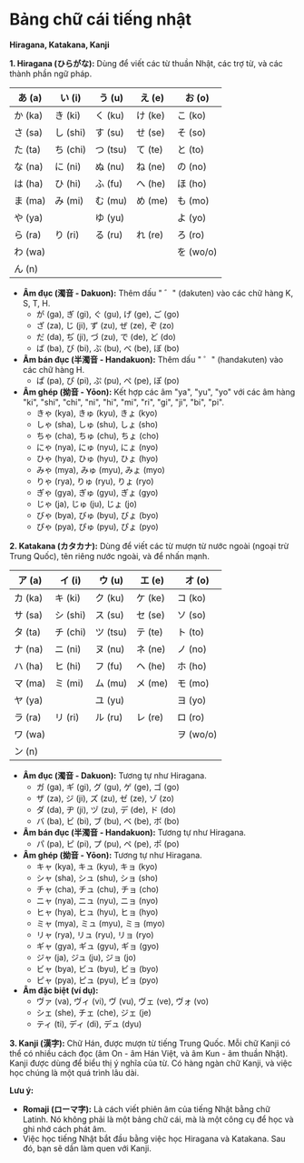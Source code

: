 # Bảng chữ cái tiếng nhật

**Hiragana, Katakana, Kanji**

**1. Hiragana (ひらがな):** Dùng để viết các từ thuần Nhật, các trợ từ, và các thành phần ngữ pháp.

| あ (a) | い (i) | う (u) | え (e) | お (o) |
|---|---|---|---|---|
| か (ka) | き (ki) | く (ku) | け (ke) | こ (ko) |
| さ (sa) | し (shi) | す (su) | せ (se) | そ (so) |
| た (ta) | ち (chi) | つ (tsu) | て (te) | と (to) |
| な (na) | に (ni) | ぬ (nu) | ね (ne) | の (no) |
| は (ha) | ひ (hi) | ふ (fu) | へ (he) | ほ (ho) |
| ま (ma) | み (mi) | む (mu) | め (me) | も (mo) |
| や (ya) |  | ゆ (yu) |  | よ (yo) |
| ら (ra) | り (ri) | る (ru) | れ (re) | ろ (ro) |
| わ (wa) |  |  |  | を (wo/o) |
| ん (n) |  |  |  |  |

*   **Âm đục (濁音 - Dakuon):** Thêm dấu " ゛" (dakuten) vào các chữ hàng K, S, T, H.
    *   が (ga), ぎ (gi), ぐ (gu), げ (ge), ご (go)
    *   ざ (za), じ (ji), ず (zu), ぜ (ze), ぞ (zo)
    *   だ (da), ぢ (ji), づ (zu), で (de), ど (do)
    *   ば (ba), び (bi), ぶ (bu), べ (be), ぼ (bo)
*   **Âm bán đục (半濁音 - Handakuon):** Thêm dấu " ゜" (handakuten) vào các chữ hàng H.
    *   ぱ (pa), ぴ (pi), ぷ (pu), ぺ (pe), ぽ (po)
*   **Âm ghép (拗音 - Yōon):** Kết hợp các âm "ya", "yu", "yo" với các âm hàng "ki", "shi", "chi", "ni", "hi", "mi", "ri", "gi", "ji", "bi", "pi".
    *   きゃ (kya), きゅ (kyu), きょ (kyo)
    *   しゃ (sha), しゅ (shu), しょ (sho)
    *   ちゃ (cha), ちゅ (chu), ちょ (cho)
    *   にゃ (nya), にゅ (nyu), にょ (nyo)
    *   ひゃ (hya), ひゅ (hyu), ひょ (hyo)
    *   みゃ (mya), みゅ (myu), みょ (myo)
    *   りゃ (rya), りゅ (ryu), りょ (ryo)
    *   ぎゃ (gya), ぎゅ (gyu), ぎょ (gyo)
    *   じゃ (ja), じゅ (ju), じょ (jo)
    *   びゃ (bya), びゅ (byu), びょ (byo)
    *   ぴゃ (pya), ぴゅ (pyu), ぴょ (pyo)

**2. Katakana (カタカナ):** Dùng để viết các từ mượn từ nước ngoài (ngoại trừ Trung Quốc), tên riêng nước ngoài, và để nhấn mạnh.

| ア (a) | イ (i) | ウ (u) | エ (e) | オ (o) |
|---|---|---|---|---|
| カ (ka) | キ (ki) | ク (ku) | ケ (ke) | コ (ko) |
| サ (sa) | シ (shi) | ス (su) | セ (se) | ソ (so) |
| タ (ta) | チ (chi) | ツ (tsu) | テ (te) | ト (to) |
| ナ (na) | ニ (ni) | ヌ (nu) | ネ (ne) | ノ (no) |
| ハ (ha) | ヒ (hi) | フ (fu) | ヘ (he) | ホ (ho) |
| マ (ma) | ミ (mi) | ム (mu) | メ (me) | モ (mo) |
| ヤ (ya) |  | ユ (yu) |  | ヨ (yo) |
| ラ (ra) | リ (ri) | ル (ru) | レ (re) | ロ (ro) |
| ワ (wa) |  |  |  | ヲ (wo/o) |
| ン (n) |  |  |  |  |

*   **Âm đục (濁音 - Dakuon):** Tương tự như Hiragana.
    *   ガ (ga), ギ (gi), グ (gu), ゲ (ge), ゴ (go)
    *   ザ (za), ジ (ji), ズ (zu), ゼ (ze), ゾ (zo)
    *   ダ (da), ヂ (ji), ヅ (zu), デ (de), ド (do)
    *   バ (ba), ビ (bi), ブ (bu), ベ (be), ボ (bo)
*   **Âm bán đục (半濁音 - Handakuon):** Tương tự như Hiragana.
    *   パ (pa), ピ (pi), プ (pu), ペ (pe), ポ (po)
*   **Âm ghép (拗音 - Yōon):** Tương tự như Hiragana.
    *   キャ (kya), キュ (kyu), キョ (kyo)
    *   シャ (sha), シュ (shu), ショ (sho)
    *   チャ (cha), チュ (chu), チョ (cho)
    *   ニャ (nya), ニュ (nyu), ニョ (nyo)
    *   ヒャ (hya), ヒュ (hyu), ヒョ (hyo)
    *   ミャ (mya), ミュ (myu), ミョ (myo)
    *   リャ (rya), リュ (ryu), リョ (ryo)
    *   ギャ (gya), ギュ (gyu), ギョ (gyo)
    *   ジャ (ja), ジュ (ju), ジョ (jo)
    *   ビャ (bya), ビュ (byu), ビョ (byo)
    *   ピャ (pya), ピュ (pyu), ピョ (pyo)
*   **Âm đặc biệt (ví dụ):**
    *   ヴァ (va), ヴィ (vi), ヴ (vu), ヴェ (ve), ヴォ (vo)
    *   シェ (she), チェ (che), ジェ (je)
    *   ティ (ti), ディ (di), デュ (dyu)

**3. Kanji (漢字):** Chữ Hán, được mượn từ tiếng Trung Quốc. Mỗi chữ Kanji có thể có nhiều cách đọc (âm On - âm Hán Việt, và âm Kun - âm thuần Nhật). Kanji được dùng để biểu thị ý nghĩa của từ. Có hàng ngàn chữ Kanji, và việc học chúng là một quá trình lâu dài.

**Lưu ý:**

*   **Romaji (ローマ字):** Là cách viết phiên âm của tiếng Nhật bằng chữ Latinh. Nó không phải là một bảng chữ cái, mà là một công cụ để học và ghi nhớ cách phát âm.
*   Việc học tiếng Nhật bắt đầu bằng việc học Hiragana và Katakana. Sau đó, bạn sẽ dần làm quen với Kanji.
